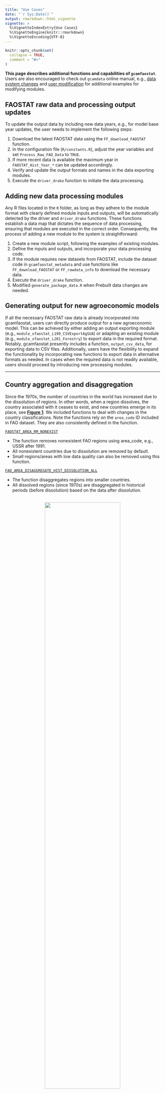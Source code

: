 ```yaml
---
title: "Use Cases"
date: "`r Sys.Date()`"
output: rmarkdown::html_vignette
vignette: >
  %\VignetteIndexEntry{Use Cases}
  %\VignetteEngine{knitr::rmarkdown}
  %\VignetteEncoding{UTF-8}
---
```


```r
knitr::opts_chunk$set(
  collapse = TRUE,
  comment = "#>"
)
```


**This page describes additional functions and capabilities of `gcamfaostat`**. Users are also encouraged to check out `gcamdata` online manual, e.g., [data system changes](https://jgcri.github.io/gcamdata/articles/changing-the-data-system/index.html) and
[user modification](https://jgcri.github.io/gcamdata/articles/usermod_vignette.html) for additional examples for modifying modules. 



## FAOSTAT raw data and processing output updates

To update the output data by including new data years, e.g., for model base year updates, the user needs to implement the following steps:  
  
1. Download the latest FAOSTAT data using the `FF_download_FAOSTAT` function.  
2. In the configuration file (`R/constants.R`), adjust the year variables and set `Process_Raw_FAO_Data` to `TRUE`.
3. If more recent data is available the maximum year in `FAOSTAT_Hist_Year_*` can be updated accordingly.  
4. Verify and update the output formats and names in the data exporting modules.
5. Execute the `driver_drake` function to initiate the data processing.


## Adding new data processing modules

Any R files located in the `R` folder, as long as they adhere to the module format with clearly defined module inputs and outputs, will be automatically detected by the driver and `driver_drake` functions. These functions establish a data map that dictates the sequence of data processing, ensuring that modules are executed in the correct order. Consequently, the process of adding a new module to the system is straightforward:

1. Create a new module script, following the examples of existing modules.  
2. Define the inputs and outputs, and incorporate your data processing code.
3. If the module requires new datasets from FAOSTAT, include the dataset code in `gcamfaostat_metadata` and use functions like `FF_download_FAOSTAT` or `FF_rawdata_info` to download the necessary data.
4. Execute the `driver_drake` function.  
5. Modified `generate_package_data.R` when Prebuilt data changes are needed.  


## Generating output for new agroeconomic models

If all the necessary FAOSTAT raw data is already incorporated into gcamfaostat, users can directly produce output for a new agroeconomic model. This can be achieved by either adding an output exporting module (e.g., `module_xfaostat_L199_CSVExportAgSUA`) or adapting an existing module (e.g., `module_xfaostat_L201_Forestry`) to export data in the required format. Notably, gcamfaostat presently includes a function, `output_csv_data`, for exporting data to CSV files. Additionally, users have the flexibility to expand the functionality by incorporating new functions to export data in alternative formats as needed. In cases when the required data is not readily available, users should proceed by introducing new processing modules.  


***

## Country aggregation and disaggregation

Since the 1970s, the number of countries in the world has increased due to the dissolution of regions. In other words, when a region dissolves, the country associated with it ceases to exist, and new countries emerge in its place, see [**Figure 1**](FigCountryChange). We included functions to deal with changes in the country classifications. Note the functions rely on the `area_code` ID included in FAO dataset. They are also consistently defined in the function. 

 

[`FAOSTAT_AREA_RM_NONEXIST`](https://jgcri.github.io/gcamfaostat/reference/FAOSTAT_AREA_RM_NONEXIST.html)  

* The function removes nonexistent FAO regions using area_code, e.g., USSR after 1991.  
* All nonexistent countries due to dissolution are removed by default.  
* Small regions/areas with low data quality can also be removed using this function.  

[`FAO_AREA_DISAGGREGATE_HIST_DISSOLUTION_ALL`](https://jgcri.github.io/gcamfaostat/reference/FAO_AREA_DISAGGREGATE_HIST_DISSOLUTION_ALL.html) 
  
* The function disaggregates regions into smaller countries.  
* All dissolved regions (since 1970s) are disaggregated in historical periods (before dissolution) based on the data after dissolution.

<a name="FigCountryChange"></a>  
<center>
![](../man/figures/Fig_CountryChanges.png){width=70%} 
</center>

## Other helper functions

[`FF_FILL_NUMERATOR_DENOMINATOR`](https://jgcri.github.io/gcamfaostat/reference/FF_FILL_NUMERATOR_DENOMINATOR.html) 
  
* A function to fill in missing values with the consideration of the relationship between two variables.

[`Moving_average`](https://jgcri.github.io/gcamfaostat/reference/Moving_average.html) 
  
* A function to calculate moving average given an odd number of the periods.

[`rm_accent`](https://jgcri.github.io/gcamfaostat/reference/rm_accent.html) 
  
* A function to remove accent and apostrophe for columns in a data frame.

[`output_csv_data`](https://jgcri.github.io/gcamfaostat/reference/rm_accent.html) 
  
* A function to save data frames to csv files with desired header information.
* The output can be read into gcamdata directly.

***

## Case study: wheat bilateral trade pattern changes

* The world wheat trade was affected by the Russian-Ukraine war in 2022 (see Figures below).
* In 2021 vs. 2020, Russian wheat export already dropped by ~30% (+7% for Ukraine), but plummeted another 35% (-42% for Ukraine) in 2022. 
* In the same time, USA and Canada, major wheat supplier was hit by weather shocks and production plummeted.  
* Trade changes are certainly more complicated. The war was not the only driver, as Canada and US also had a drop in export. But Argentina, Australia, and even India supplied more to the world market.
* Egypt took the largest hit. But the variation was not extreme for most major importers. 
See that smile curve in China.
* The world trade took a hit (-6%), but the overall pattern didn't change drastically in just 1 year.

 

![](../man/figures/Fig_WheatTradeWorldby2022.png){width=100%}
![](../man/figures/Fig_WheatTrade2022_2021.png){width=100%}
![](../man/figures/Fig_WheatExportby2022.png){width=100%}
![](../man/figures/Fig_WheatImportby2022.png){width=100%}

```r
devtools::load_all()
library(circlize)
library(ggplot2)

# Download the latest TM (bilateral trade) from FAOSTAT
# To the path specified in DIR_RAW_DATA_FAOSTAT (see constants.R)

FF_download_FAOSTAT(DATASETCODE = "TM",
                    DATA_FOLDER = file.path("..",DIR_RAW_DATA_FAOSTAT),
                    OverWrite = TRUE)

# We could use module_xfaostat_L101_RawDataPreProc6_TM to clean and process the data
# But here we visualize the raw data directly for continence (TM data is huge)
# and also because the updates will be included later  

# Load raw data 
# Date 10-31-2023
FAOSTAT_load_raw_data(DATASETCODE = "TM", 
                      DATA_FOLDER = file.path("..",DIR_RAW_DATA_FAOSTAT))


TM %>%
  filter(year %in% c(2020:2022),
         item_code == 15, # Wheat
         element %in% c("Export Quantity")) %>% 
    select(source = reporter_countries,
           area = partner_countries, item, 
           element, year, value, unit) ->
  TM_Wheat

TM_Wheat %>% 
  rm_accent("area", "source") %>% 
  mutate(value = value / 1000000) %>%  #Mt
  mutate(area = replace(area, area == "United States of America", "USA")) %>% 
  mutate(area = replace(area, area == "United Arab Emirates", "UAE")) %>% 
  mutate(area = replace(area, area == "Democratic Republic of the Congo", "DR Congo")) %>% 
  mutate(area = gsub(" Federation| of Great Britain and Northern Ireland| Province of| \\(Bolivarian Republic of\\)|United Republic of | \\(Islamic Republic of\\)|\\(Kingdom of the\\)", "", area)) %>% 
  mutate(source = replace(source, source == "United States of America", "USA")) %>% 
  mutate(source = replace(source, source == "United Arab Emirates", "UAE")) %>% 
  mutate(source = replace(source, source == "Democratic Republic of the Congo", "DR Congo")) %>% 
  mutate(source = gsub(" Federation| of Great Britain and Northern Ireland| Province of| \\(Bolivarian Republic of\\)|United Republic of | \\(Islamic Republic of\\)|\\(Kingdom of the\\)", "", source)) %>% 
  select(REG_ex = source, REG_im = area, flow = value, year) ->
  TM_Wheat_1

# focus on key players
TM_Wheat_1 %>% filter(year == 2021) %>% top_n(35, flow) %>% 
  select(REG_ex, REG_im) %>% unlist %>% 
  unique() -> KeyPlayers

TM_Wheat_1 %>% 
  mutate(REG_ex = replace(REG_ex, !REG_ex %in% KeyPlayers, "ROW")) %>% 
  mutate(REG_im = replace(REG_im, !REG_im %in% KeyPlayers, "ROW")) %>%
  # aggregate small players 
  group_by(REG_ex, REG_im, year) %>% 
  summarise(flow = sum(flow), .groups = "drop") ->
  dat_circular

dat_circular %>% group_by(year) %>% summarise(flow = sum(flow))


# Get color
GridColor <- rand_color(length(KeyPlayers) + 1) 

# Plot 

chord_wrapper(.DF = dat_circular %>% filter(year == 2022) %>% select(-year)%>% arrange(REG_ex, REG_im),
              .GRIDCOLOR = GridColor,
              .FigTitle = "Wheat trade, 2022",
              .ORDER = c(KeyPlayers, "ROW"),
              .SaveDir = "../man/figures",
              .SaveName = "Fig_WheatTrade2022")

chord_wrapper(.DF = dat_circular %>% filter(year == 2021) %>% select(-year)%>% arrange(REG_ex, REG_im),
              .GRIDCOLOR = GridColor,
              .FigTitle = "Wheat trade, 2021",
              .ORDER = c(KeyPlayers, "ROW"),
              .SaveDir = "../man/figures",
              .SaveName = "Fig_WheatTrade2021")

chord_wrapper(.DF = dat_circular %>% filter(year == 2020) %>% select(-year) %>% arrange(REG_ex, REG_im),
              .GRIDCOLOR = GridColor,
              .FigTitle = "Wheat trade, 2020",
              .ORDER = c(KeyPlayers, "ROW"),
              .SaveDir = "../man/figures",
              .SaveName = "Fig_WheatTrade2020")
    

# Quickly adding time-series
TM_Wheat_1 %>% 
  group_by(REG_ex, year) %>% 
  summarize(value = sum(flow)) %>% ungroup() %>% 
  filter(year == 2021) %>%arrange(value) %>% top_n(12, value) %>% 
  pull(REG_ex) -> KeyPlayers_exporter

TM_Wheat_1 %>% 
  group_by(REG_im, year) %>% 
  summarize(value = sum(flow)) %>% ungroup() %>% 
  filter(year == 2021) %>%arrange(value) %>% top_n(12, value) %>% 
  pull(REG_im) -> KeyPlayers_importer

TM_Wheat_1 %>% 
  group_by(year) %>% 
  summarize(value = sum(flow)) %>% ungroup() %>% 
  ggplot(aes(x = year, y = value)) +
  #geom_hline(yintercept = 0, size = 0.4, color = "grey") +
  geom_line(aes(x = year, y = value), color = "red", size = 1.2) +
  geom_point(size = 1.4, color = "red") +
  geom_smooth(linetype = 5, #method = "lm", 
              color = "black", size = 1) +
  theme_bw() + 
  labs(y = "Million tonne", x = "Year",
       title = "World wheat trade, 1990 - 2022", 
       subtitle = "Observations (red solid) & smooth (loess) line (black dotted) ",
       caption = "Data: FAOSTAT (2022 data may subject to updates) \n Code: JGCRI/gcamfaostat") +
  theme(text = element_text(size = 16),
        panel.grid = element_line(linetype = 5),
        axis.text = element_text(colour = "black", size = 16),
        #axis.text.x = element_text(angle = 40, hjust = 1, vjust = 1),
        strip.background = element_rect(fill = "grey90"),
        legend.position = "none") -> p;p

ggsave(file.path("../man/figures", "Fig_WheatTradeWorldby2022.png"), p, width = 10, height = 8)


TM_Wheat_1 %>% 
  filter(REG_ex %in% KeyPlayers_exporter ) %>% 
  group_by(REG_ex, year) %>% 
  summarize(value = sum(flow)) %>% ungroup() %>% 
  ggplot(aes(x = year, y = value, group = REG_ex, color = REG_ex)) + facet_wrap(~REG_ex) + 
  geom_hline(yintercept = 0, size = 0.4, color = "grey") +
  geom_line(aes(x = year, y = value, group = REG_ex, color = REG_ex), size = 1.2) +
  geom_point(size = 1.4) +
  geom_smooth(linetype = 5, #method = "lm", 
              color = "black", size = 1) +
  theme_bw() + 
  labs(y = "Million tonne", x = "Year",
       title = "Wheat export by region (top 12 exporter), by 2022", 
       subtitle = "Observations (colored solid) & smooth (loess) line (black dotted) ",
       caption = "Data: FAOSTAT \n Code: JGCRI/gcamfaostat") +
  theme(text = element_text(size = 16),
        panel.grid = element_line(linetype = 5),
        axis.text = element_text(colour = "black", size = 16),
        axis.text.x = element_text(angle = 40, hjust = 1, vjust = 1),
        strip.background = element_rect(fill = "grey90"),
        legend.position = "none") -> p

ggsave(file.path("../man/figures", "Fig_WheatExportby2022.png"), p, width = 10, height = 8)

TM_Wheat_1 %>% 
  filter(REG_im %in% KeyPlayers_importer ) %>% 
  group_by(REG_im, year) %>% 
  summarize(value = sum(flow)) %>% ungroup() %>% 
  ggplot(aes(x = year, y = value, group = REG_im, color = REG_im)) + facet_wrap(~REG_im) + 
  geom_hline(yintercept = 0, size = 0.4, color = "grey") +
  geom_line(aes(x = year, y = value, group = REG_im, color = REG_im), size = 1.2) +
  geom_point(size = 1.4) +
  geom_smooth(linetype = 5, #method = "lm", 
              color = "black", size = 1) +
  theme_bw() + 
  labs(y = "Million tonne", x = "Year",
       title = "Wheat import by region (top 12 importer), by 2022", 
       subtitle = "Observations (colored solid) & smooth (loess) line (black dotted) ",
       caption = "Data: FAOSTAT \n Code: JGCRI/gcamfaostat") +
  theme(text = element_text(size = 16),
        panel.grid = element_line(linetype = 5),
        axis.text = element_text(colour = "black", size = 16),
        axis.text.x = element_text(angle = 40, hjust = 1, vjust = 1),
        strip.background = element_rect(fill = "grey90"),
        legend.position = "none") -> p

ggsave(file.path("../man/figures", "Fig_WheatImportby2022.png"), p, width = 10, height = 8)


```

* Preview  
![](../man/figures/Fig_WheatTrade2020.png){width=20%}
![](../man/figures/Fig_WheatTrade2021.png){width=20%}

